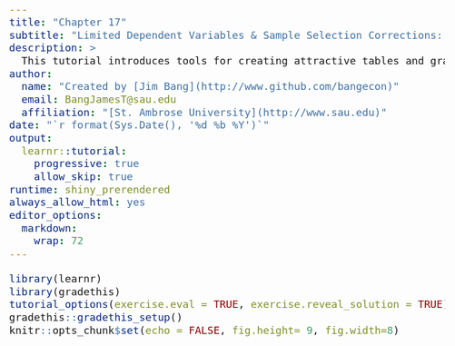 ```yaml
---
title: "Chapter 17"
subtitle: "Limited Dependent Variables & Sample Selection Corrections: Logit and Probit Estimation"
description: >
  This tutorial introduces tools for creating attractive tables and graphs.
author: 
  name: "Created by [Jim Bang](http://www.github.com/bangecon)"
  email: BangJamesT@sau.edu
  affiliation: "[St. Ambrose University](http://www.sau.edu)"
date: "`r format(Sys.Date(), '%d %b %Y')`"
output: 
  learnr::tutorial:
    progressive: true
    allow_skip: true
runtime: shiny_prerendered
always_allow_html: yes
editor_options: 
  markdown: 
    wrap: 72
---
```


<style type="text/css">
h1{font-size: 24pt}
h2{font-size: 20pt}
h3{font-size: 18pt}
h4,h5,h6{font-size: 16pt}
body{font-size: 16pt}
</style>

```r
library(learnr)
library(gradethis)
tutorial_options(exercise.eval = TRUE, exercise.reveal_solution = TRUE)
gradethis::gradethis_setup()
knitr::opts_chunk$set(echo = FALSE, fig.height= 9, fig.width=8)
```

